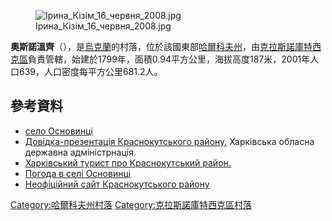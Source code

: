[[Image:Ірина_Кізім_16_червня_2008.jpg|right]]

{{coord|50|4|45|N|35|9|46|E|scale:100000_region:UA|display=title}}

'''奧斯諾溫齊'''（{{lang-uk|Основинці}}），是[[烏克蘭|烏克蘭]]的村落，位於該國東部[[哈爾科夫州|哈爾科夫州]]，由[[克拉斯諾庫特西克區|克拉斯諾庫特西克區]]負責管轄，始建於1799年，面積0.94平方公里，海拔高度187米，2001年人口639，人口密度每平方公里681.2人。

==參考資料==
*[http://w1.c1.rada.gov.ua/pls/z7502/A005?rdat1=09.01.2009&rf7571=33478 село Основинці]{{dead link|date=2017年12月 |bot=InternetArchiveBot |fix-attempted=yes }}
* [http://www.kharkivoda.gov.ua/show.php?page=krasnokutska Довідка-презентація Краснокутського району.] {{Wayback|url=http://www.kharkivoda.gov.ua/show.php?page=krasnokutska |date=20100504053850 }}Харківська обласна державна адміністрнація.
* [http://tourist.kharkov.ua/oblast/krasnokutsk.htm Харківський турист про Краснокутський район.] {{Wayback|url=http://tourist.kharkov.ua/oblast/krasnokutsk.htm |date=20120903002213 }}
* [http://weather.in.ua/ua/har'kovskaja/19199 Погода в селі Основинці] {{Wayback|url=http://weather.in.ua/ua/har'kovskaja/19199 |date=20160323024721 }}
* [https://web.archive.org/web/20160201210354/http://www.krasnokutsk.org/ Неофіційний сайт Краснокутського району]

{{DEFAULTSORT:Основинці}}
[[Category:哈爾科夫州村落|Category:哈爾科夫州村落]]
[[Category:克拉斯諾庫特西克區村落|Category:克拉斯諾庫特西克區村落]]


{{Kharkiv-geo-stub}}